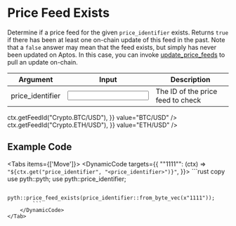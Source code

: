 
# Price Feed Exists

Determine if a price feed for the given `price_identifier` exists.
Returns `true` if there has been at least one on-chain update of this feed in the past.
Note that a `false` answer may mean that the feed exists, but simply has never been updated on Aptos.
In this case, you can invoke [update_price_feeds](update-price-feeds) to pull an update on-chain.

<div className="mt-6 overflow-x-auto">

| Argument                                               | Input                                                     | Description                       |
| ------------------------------------------------------ | --------------------------------------------------------- | --------------------------------- |
| <Arg required={true} type="hex">price_identifier</Arg> | <Input id="price_identifier" format={InputFormats.Hex} /> | The ID of the price feed to check |

</div>

<Examples>
  <Example
    keyValues={{
      price_identifier: (ctx) => ctx.getFeedId("Crypto.BTC/USD"),
    }}
    value="BTC/USD"
  />
  <Example
    keyValues={{
      price_identifier: (ctx) => ctx.getFeedId("Crypto.ETH/USD"),
    }}
    value="ETH/USD"
  />
</Examples>

## Example Code

<Tabs items={['Move']}>
    <Tab>
        <DynamicCode targets={{
            "\"1111\"": (ctx) => `"${ctx.get("price_identifier", "<price_identifier>")}"`,
        }}>
            ```rust copy
            use pyth::pyth;
            use pyth::price_identifier;

            pyth::price_feed_exists(price_identifier::from_byte_vec(x"1111"));
            ```
        </DynamicCode>
    </Tab>

</Tabs>
